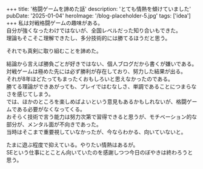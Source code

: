 
+++
title: '格闘ゲームを諦めた話'
description: 'とても情熱を傾けていました'
pubDate: '2025-01-04'
heroImage: '/blog-placeholder-5.jpg'
tags: ['idea']
+++
私は対戦格闘ゲームの趣味がある。  
自分が強くなったわけではないが、全国レベルだった知り合いもできた。  
理論もそこそこ理解できたし、多分技術的には勝てるほうだと思う。  
  
それでも真剣に取り組むことを諦めた。  
  
結論から言えば勝負ごとが好きではない、個人ブログだから書くが嫌いである。  
対戦ゲームは極めた先には必ず勝利が存在しており、努力した結果が出る。  
それが8年ほどたってもまったくおもしろいと思えなかったのである。  
勝てる理論ができあがっても、プレイではむなしさ、単調であることにつまらなさを感じてしまう。  
では、ほかのところを楽しめばよいという意見もあるかもしれないが、格闘ゲームである必要がなくなってくる。  
おそらく技術で言う能力は努力次第で習得できると思うが、モチベーション的な部分が、メンタル面が不向きであった。  
当時はそこまで重要視していなかったが、今ならわかる、向いていないと。  

たまに遊ぶ程度で抑えている。やりたい情熱はあるが。  
SEという仕事にとことん向いていたのを感謝しつつ今日のぼやきは終わろうと思う。
